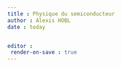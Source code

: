 ```yaml
---
title : Physique du semiconducteur
author : Alexis HOBL
date : today


editor : 
 render-on-save : true
---
```


